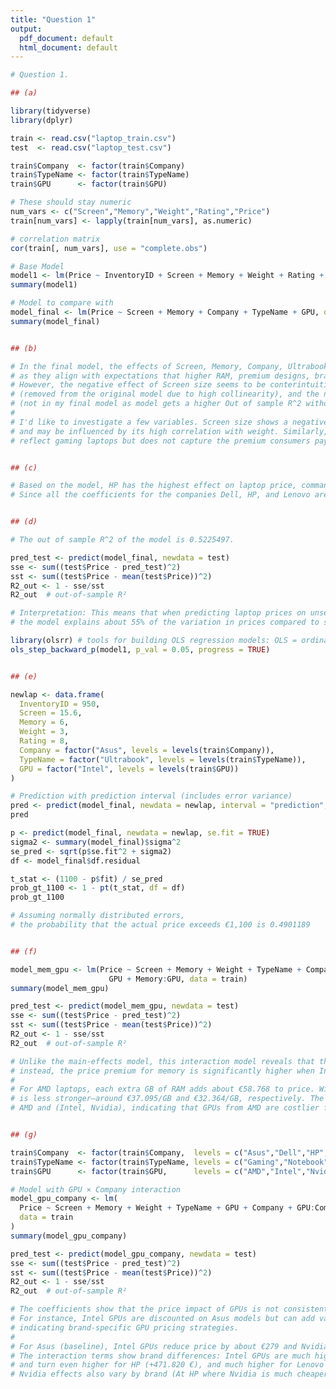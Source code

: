 ```yaml
---
title: "Question 1"
output:
  pdf_document: default
  html_document: default
---
```


```r
# Question 1.

## (a)

library(tidyverse)
library(dplyr)

train <- read.csv("laptop_train.csv")
test  <- read.csv("laptop_test.csv")

train$Company  <- factor(train$Company)
train$TypeName <- factor(train$TypeName)
train$GPU      <- factor(train$GPU)

# These should stay numeric
num_vars <- c("Screen","Memory","Weight","Rating","Price")
train[num_vars] <- lapply(train[num_vars], as.numeric)

# correlation matrix
cor(train[, num_vars], use = "complete.obs")

# Base Model
model1 <- lm(Price ~ InventoryID + Screen + Memory + Weight + Rating + Company + TypeName + GPU, data = train)
summary(model1)

# Model to compare with
model_final <- lm(Price ~ Screen + Memory + Company + TypeName + GPU, data = train)
summary(model_final)


## (b)

# In the final model, the effects of Screen, Memory, Company, Ultrabook type, and GPU are managerially sensible,
# as they align with expectations that higher RAM, premium designs, brand value, stronger GPUs increase laptop prices.
# However, the negative effect of Screen size seems to be conterintuitive. Furthermore, the positive effect of Weight
# (removed from the original model due to high collinearity), and the negative but insignificant impact of Rating
# (not in my final model as model gets a higher Out of sample R^2 without it) making them worthy of further investigation.
#
# I'd like to investigate a few variables. Screen size shows a negative effect on price, which is counterintuitive
# and may be influenced by its high correlation with weight. Similarly, Weight has a positive effect that may
# reflect gaming laptops but does not capture the premium consumers pay for lighter ultrabooks.


## (c)

# Based on the model, HP has the highest effect on laptop price, commanding the largest premium over Asus.
# Since all the coefficients for the companies Dell, HP, and Lenovo are positive, Asus has the smallest effect on price.


## (d)

# The out of sample R^2 of the model is 0.5225497.

pred_test <- predict(model_final, newdata = test)
sse <- sum((test$Price - pred_test)^2)
sst <- sum((test$Price - mean(test$Price))^2)
R2_out <- 1 - sse/sst
R2_out  # out-of-sample R²

# Interpretation: This means that when predicting laptop prices on unseen test data,
# the model explains about 55% of the variation in prices compared to simply predicting the mean price for all laptops.

library(olsrr) # tools for building OLS regression models: OLS = ordinary least squares
ols_step_backward_p(model1, p_val = 0.05, progress = TRUE)


## (e)

newlap <- data.frame(
  InventoryID = 950,
  Screen = 15.6,
  Memory = 6,
  Weight = 3,
  Rating = 8,
  Company = factor("Asus", levels = levels(train$Company)),
  TypeName = factor("Ultrabook", levels = levels(train$TypeName)),
  GPU = factor("Intel", levels = levels(train$GPU))
)

# Prediction with prediction interval (includes error variance)
pred <- predict(model_final, newdata = newlap, interval = "prediction", level = 0.95)
pred

p <- predict(model_final, newdata = newlap, se.fit = TRUE)
sigma2 <- summary(model_final)$sigma^2
se_pred <- sqrt(p$se.fit^2 + sigma2)
df <- model_final$df.residual

t_stat <- (1100 - p$fit) / se_pred
prob_gt_1100 <- 1 - pt(t_stat, df = df)
prob_gt_1100

# Assuming normally distributed errors,
# the probability that the actual price exceeds €1,100 is 0.4901189


## (f)

model_mem_gpu <- lm(Price ~ Screen + Memory + Weight + TypeName + Company +
                      GPU + Memory:GPU, data = train)
summary(model_mem_gpu)

pred_test <- predict(model_mem_gpu, newdata = test)
sse <- sum((test$Price - pred_test)^2)
sst <- sum((test$Price - mean(test$Price))^2)
R2_out <- 1 - sse/sst
R2_out  # out-of-sample R²

# Unlike the main-effects model, this interaction model reveals that the impact of RAM is not constant across GPUs;
# instead, the price premium for memory is significantly higher when Intel or Nvidia GPUs are present.
#
# For AMD laptops, each extra GB of RAM adds about €58.768 to price. With Intel and Nvidia GPUs, the RAM effect
# is less stronger—around €37.095/GB and €32.364/GB, respectively. The standalone GPU effects are significant between
# AMD and (Intel, Nvidia), indicating that GPUs from AMD are costlier for every unit increase in RAM.


## (g)

train$Company  <- factor(train$Company,  levels = c("Asus","Dell","HP","Lenovo"))  
train$TypeName <- factor(train$TypeName, levels = c("Gaming","Notebook","Ultrabook"))
train$GPU      <- factor(train$GPU,      levels = c("AMD","Intel","Nvidia"))

# Model with GPU × Company interaction
model_gpu_company <- lm(
  Price ~ Screen + Memory + Weight + TypeName + GPU + Company + GPU:Company,
  data = train
)
summary(model_gpu_company)

pred_test <- predict(model_gpu_company, newdata = test)
sse <- sum((test$Price - pred_test)^2)
sst <- sum((test$Price - mean(test$Price))^2)
R2_out <- 1 - sse/sst
R2_out  # out-of-sample R²

# The coefficients show that the price impact of GPUs is not consistent across manufacturers.
# For instance, Intel GPUs are discounted on Asus models but can add value on HP models,
# indicating brand-specific GPU pricing strategies.
#
# For Asus (baseline), Intel GPUs reduce price by about €279 and Nvidia by €51 (not significant).
# The interaction terms show brand differences: Intel GPUs are much higher and positive for Dell (418.489 €),
# and turn even higher for HP (+471.820 €), and much higher for Lenovo (+500.572 €).
# Nvidia effects also vary by brand (At HP where Nvidia is much cheaper at +153.027 and Lenovo at +227.567. Dell at +478.916).
```
